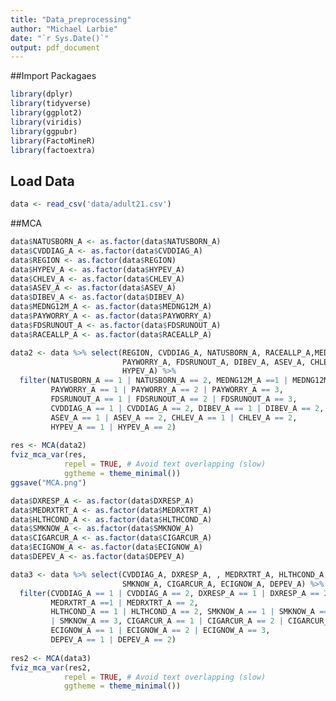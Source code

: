 ```yaml
---
title: "Data_preprocessing"
author: "Michael Larbie"
date: "`r Sys.Date()`"
output: pdf_document
---
```



##Import Packagaes
```r
library(dplyr)
library(tidyverse)
library(ggplot2)
library(viridis)
library(ggpubr)
library(FactoMineR)
library(factoextra)
```

## Load Data
```r
data <- read_csv('data/adult21.csv')
```

##MCA
```r
data$NATUSBORN_A <- as.factor(data$NATUSBORN_A)
data$CVDDIAG_A <- as.factor(data$CVDDIAG_A)
data$REGION <- as.factor(data$REGION)
data$HYPEV_A <- as.factor(data$HYPEV_A)
data$CHLEV_A <- as.factor(data$CHLEV_A)
data$ASEV_A <- as.factor(data$ASEV_A)
data$DIBEV_A <- as.factor(data$DIBEV_A)
data$MEDNG12M_A <- as.factor(data$MEDNG12M_A)
data$PAYWORRY_A <- as.factor(data$PAYWORRY_A)
data$FDSRUNOUT_A <- as.factor(data$FDSRUNOUT_A)
data$RACEALLP_A <- as.factor(data$RACEALLP_A)

data2 <- data %>% select(REGION, CVDDIAG_A, NATUSBORN_A, RACEALLP_A,MEDNG12M_A,
                         PAYWORRY_A, FDSRUNOUT_A, DIBEV_A, ASEV_A, CHLEV_A,
                         HYPEV_A) %>% 
  filter(NATUSBORN_A == 1 | NATUSBORN_A == 2, MEDNG12M_A ==1 | MEDNG12M_A == 2,
         PAYWORRY_A == 1 | PAYWORRY_A == 2 | PAYWORRY_A == 3, 
         FDSRUNOUT_A == 1 | FDSRUNOUT_A == 2 | FDSRUNOUT_A == 3,
         CVDDIAG_A == 1 | CVDDIAG_A == 2, DIBEV_A == 1 | DIBEV_A == 2,
         ASEV_A == 1 | ASEV_A == 2, CHLEV_A == 1 | CHLEV_A == 2, 
         HYPEV_A == 1 | HYPEV_A == 2)
  
res <- MCA(data2)
fviz_mca_var(res, 
            repel = TRUE, # Avoid text overlapping (slow)
            ggtheme = theme_minimal()) 
ggsave("MCA.png")
```


```r
data$DXRESP_A <- as.factor(data$DXRESP_A)
data$MEDRXTRT_A <- as.factor(data$MEDRXTRT_A)
data$HLTHCOND_A <- as.factor(data$HLTHCOND_A)
data$SMKNOW_A <- as.factor(data$SMKNOW_A)
data$CIGARCUR_A <- as.factor(data$CIGARCUR_A)
data$ECIGNOW_A <- as.factor(data$ECIGNOW_A)
data$DEPEV_A <- as.factor(data$DEPEV_A)

data3 <- data %>% select(CVDDIAG_A, DXRESP_A, , MEDRXTRT_A, HLTHCOND_A, 
                         SMKNOW_A, CIGARCUR_A, ECIGNOW_A, DEPEV_A) %>% 
  filter(CVDDIAG_A == 1 | CVDDIAG_A == 2, DXRESP_A == 1 | DXRESP_A == 2, 
         MEDRXTRT_A ==1 | MEDRXTRT_A == 2,
         HLTHCOND_A == 1 | HLTHCOND_A == 2, SMKNOW_A == 1 | SMKNOW_A == 2 
         | SMKNOW_A == 3, CIGARCUR_A == 1 | CIGARCUR_A == 2 | CIGARCUR_A == 3, 
         ECIGNOW_A == 1 | ECIGNOW_A == 2 | ECIGNOW_A == 3,
         DEPEV_A == 1 | DEPEV_A == 2)
  
res2 <- MCA(data3)
fviz_mca_var(res2, 
            repel = TRUE, # Avoid text overlapping (slow)
            ggtheme = theme_minimal()) 
```

